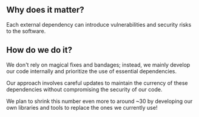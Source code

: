 
## Why does it matter?

<div className="h-2"/>

Each external dependency can introduce vulnerabilities and security risks to the software.

<div className="h-8"/>

<ThreeChart />

<div className="h-8"/>

## How do we do it?

<div className="h-2"/>

We don't rely on magical fixes and bandages; instead, we mainly develop our code internally and prioritize the use of essential dependencies. 

<div className="h-2"/>

Our approach involves careful updates to maintain the currency of these dependencies without compromising the security of our code.

<div className="h-2"/>

We plan to shrink this number even more to around ~30 by developing our own libraries and tools to replace the ones we currently use!